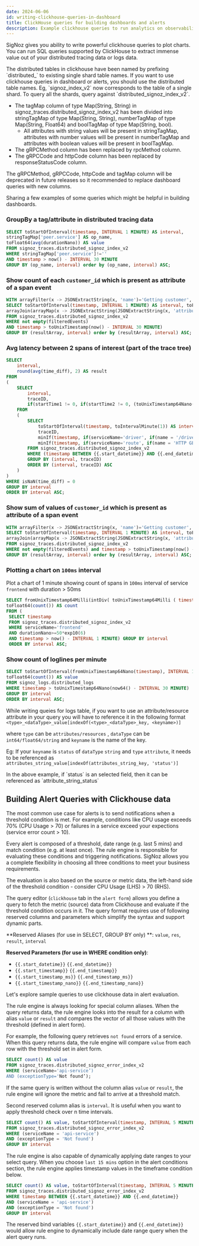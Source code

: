 ```yaml
---
date: 2024-06-06
id: writing-clickhouse-queries-in-dashboard
title: ClickHouse queries for building dashboards and alerts
description: Example clickhouse queries to run analytics on observability data
---
```


SigNoz gives you ability to write powerful clickhouse queries to plot charts. You can run SQL queries supported by ClickHouse to extract immense value out of your distributed tracing data or logs data. 

<Admonition type="info">
The distributed tables in clickhouse have been named by prefixing `distributed_` to existing single shard table names. If you want to use clickhouse queries in dashboard or alerts, you should use the distributed table names. Eg, `signoz_index_v2` now corresponds to the table of a single shard. To query all the shards, query against `distributed_signoz_index_v2`. 
</Admonition>

<br />

<Admonition type="warning" >

- The tagMap column of type Map(String, String) in signoz_traces.distributed_signoz_index_v2 has been divided into stringTagMap of type Map(String, String), numberTagMap of type Map(String, Float64) and boolTagMap of type Map(String, bool).
  - All attributes with string values will be present in stringTagMap, attributes with number values will be present in numberTagMap and attributes with boolean values will be present in boolTagMap.
- The gRPCMethod column has been replaced by rpcMethod column.
- The gRPCCode and httpCode column has been replaced by responseStatusCode column.

The gRPCMethod, gRPCCode, httpCode and tagMap column will be deprecated in future releases so it recommended to replace dashboard queries with new columns.
</Admonition>

Sharing a few examples of some queries which might be helpful in building dashboards.

### GroupBy a tag/attribute in distributed tracing data

```sql
SELECT toStartOfInterval(timestamp, INTERVAL 1 MINUTE) AS interval, 
stringTagMap['peer.service'] AS op_name, 
toFloat64(avg(durationNano)) AS value 
FROM signoz_traces.distributed_signoz_index_v2
WHERE stringTagMap['peer.service']!='' 
AND timestamp > now() - INTERVAL 30 MINUTE  
GROUP BY (op_name, interval) order by (op_name, interval) ASC;
```

### Show count of each `customer_id` which is present as attribute of a span event

```sql
WITH arrayFilter(x -> JSONExtractString(x, 'name')='Getting customer', events) AS filteredEvents
SELECT toStartOfInterval(timestamp, INTERVAL 1 MINUTE) AS interval, toFloat64(count()) AS count, 
arrayJoin(arrayMap(x -> JSONExtractString(JSONExtractString(x, 'attributeMap'), 'customer_id'), filteredEvents)) AS resultArray 
FROM signoz_traces.distributed_signoz_index_v2
WHERE not empty(filteredEvents) 
AND timestamp > toUnixTimestamp(now() - INTERVAL 30 MINUTE) 
GROUP BY (resultArray, interval) order by (resultArray, interval) ASC;
```

### Avg latency between 2 spans of interest (part of the trace tree)

```sql
SELECT
    interval,
    round(avg(time_diff), 2) AS result
FROM
(
    SELECT
        interval,
        traceID,
        if(startTime1 != 0, if(startTime2 != 0, (toUnixTimestamp64Nano(startTime2) - toUnixTimestamp64Nano(startTime1)) / 1000000, nan), nan) AS time_diff
    FROM
    (
        SELECT
            toStartOfInterval(timestamp, toIntervalMinute(1)) AS interval,
            traceID,
            minIf(timestamp, if(serviceName='driver', if(name = '/driver.DriverService/FindNearest', if((stringTagMap['component']) = 'gRPC', true, false), false), false)) AS startTime1,
            minIf(timestamp, if(serviceName='route', if(name = 'HTTP GET /route', true, false), false)) AS startTime2
        FROM signoz_traces.distributed_signoz_index_v2
        WHERE (timestamp BETWEEN {{.start_datetime}} AND {{.end_datetime}}) AND (serviceName IN ('driver', 'route'))
        GROUP BY (interval, traceID)
        ORDER BY (interval, traceID) ASC
    )
)
WHERE isNaN(time_diff) = 0
GROUP BY interval
ORDER BY interval ASC;
```


### Show sum of values  of `customer_id` which is present as attribute of a span event

```sql
WITH arrayFilter(x -> JSONExtractString(x, 'name')='Getting customer', events) AS filteredEvents
SELECT toStartOfInterval(timestamp, INTERVAL 1 MINUTE) AS interval, toFloat64(sum(toInt32(resultArray))) AS sum, 
arrayJoin(arrayMap(x -> JSONExtractString(JSONExtractString(x, 'attributeMap'), 'customer_id'), filteredEvents)) AS resultArray 
FROM signoz_traces.distributed_signoz_index_v2
WHERE not empty(filteredEvents) and timestamp > toUnixTimestamp(now() - INTERVAL 30 MINUTE) 
GROUP BY (resultArray, interval) order by (resultArray, interval) ASC;
```


### Plotting a chart on `100ms` interval

Plot a chart of 1 minute showing count of spans in `100ms` interval of service `frontend` with duration > 50ms

```sql
SELECT fromUnixTimestamp64Milli(intDiv( toUnixTimestamp64Milli ( timestamp ), 100) * 100) AS interval, 
toFloat64(count()) AS count 
FROM (
 SELECT timestamp 
 FROM signoz_traces.distributed_signoz_index_v2
 WHERE serviceName='frontend' 
 AND durationNano>=50*exp10(6) 
 AND timestamp > now() - INTERVAL 1 MINUTE) GROUP BY interval 
 ORDER BY interval ASC;
```

### Show count of loglines per minute

```sql
SELECT toStartOfInterval(fromUnixTimestamp64Nano(timestamp), INTERVAL 1 MINUTE) AS interval, 
toFloat64(count()) AS value 
FROM signoz_logs.distributed_logs
WHERE timestamp > toUnixTimestamp64Nano(now64() - INTERVAL 30 MINUTE)  
GROUP BY interval 
ORDER BY interval ASC;
```

While writing queies for logs table, if you want to use an attribute/resource attribute in your query you will have to reference it in the following format
`<type>_<dataType>_value[indexOf(<type>_<dataType>_key, <keyname>)]` 

where `type` can be `attributes/resources` , `dataType` can be `int64/float64/string` and `keyname` is the name of the key.

Eg: If your `keyname` is `status` of `dataType` `string` and `type` `attribute`, it needs to be referenced as `attributes_string_value[indexOf(attributes_string_key, 'status')]`

<Admonition>
In the above example, if `status` is an selected field, then it can be referenced as `attribute_string_status`
</Admonition>


## Building Alert Queries with Clickhouse data

The most common use case for alerts is to send notifications when a threshold condition is met. For example, conditions like CPU usage exceeds 70% (CPU Usage > 70) or failures in a service exceed your expections  (service error count > 10).  

Every alert is composed of a threshold, date range (e.g. last 5 mins) and match condition (e.g. at least once).  The rule engine is responsible for evaluating these conditions and triggering notifications. SigNoz allows you a complete flexibility in choosing all three conditions to meet your business requirements. 

The evaluation is also based on the source or metric data, the left-hand side of the threshold condition - consider CPU Usage (LHS) > 70 (RHS).    

The query editor (`clickhouse` tab in the `alert form`) allows you define a query to fetch the metric (source) data from Clickhouse and evaluate if the threshold condition occurs in it.  The query format requires use of following reserved columns and parameters which simplify the syntax and support dynamic parts.

**Reserved Aliases (for use in SELECT, GROUP BY only) **: `value`, `res`, `result`, `interval` 

**Reserved Parameters (for use in WHERE condition only)**: 

- `{{.start_datetime}}` `{{.end_datetime}}` 
- `{{.start_timestamp}}` `{{.end_timestamp}}`
- `{{.start_timestamp_ms}}` `{{.end_timestamp_ms}}`
- `{{.start_timestamp_nano}}` `{{.end_timestamp_nano}}`


Let's explore sample queries to use clickhouse data in alert evaluation. 

The rule engine is always looking for special column aliases. When the query returns data, the rule engine looks into the result for a column with alias `value` or `result` and compares the vector of all those values with the threshold (defined in alert form).   

For example, the following query retrieves `not found` errors of a service. When this query returns data, the rule engine will compare `value` from each row with the threshold set in alert form. 

```sql
SELECT count() AS value  
FROM signoz_traces.distributed_signoz_error_index_v2
WHERE (serviceName='api-service’) 
AND (exceptionType='Not found’);
```

If the same query is written without the column alias `value` or `result`, the rule engine will ignore the metric and fail to arrive at a threshold match.  

Second reserved column alias is `interval`.  It is useful when you want to apply threshold check over n time intervals.

```sql
SELECT count() AS value, toStartOfInterval(timestamp, INTERVAL 5 MINUTE) AS interval 
FROM signoz_traces.distributed_signoz_error_index_v2
WHERE (serviceName = 'api-service') 
AND (exceptionType = 'Not found') 
GROUP BY interval
```

The rule engine is also capable of dynamically applying date ranges to your select query.  When you choose `last 15 mins` option in the alert conditions section, the rule engine applies timestamp values in the timeframe condition below.   

```sql
SELECT count() AS value, toStartOfInterval(timestamp, INTERVAL 5 MINUTE) AS interval 
FROM signoz_traces.distributed_signoz_error_index_v2
WHERE timestamp BETWEEN {{.start_datetime}} AND {{.end_datetime}} 
AND (serviceName = 'api-service') 
AND (exceptionType = 'Not found') 
GROUP BY interval
```

The reserved bind variables `{{.start_datetime}}` and `{{.end_datetime}}` would allow rule engine to dynamically include date range query when the alert query runs.  





 


